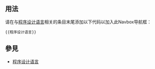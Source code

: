 <includeonly><!-- 在這裡加入模板的保護標識 --></includeonly><noinclude>{{template doc page viewed directly}}</noinclude>
<!-- 在本行下編輯模板說明 -->

== 用法 ==
请在与[[程序设计语言]]相关的条目末尾添加以下代码以加入此Navbox导航框：<pre>
{{程序设计语言}}
</pre>

== 參見 ==
*[[程序设计语言]]